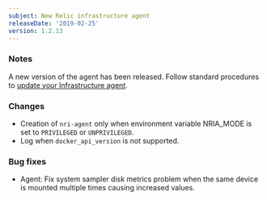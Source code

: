 ```yaml
---
subject: New Relic infrastructure agent
releaseDate: '2019-02-25'
version: 1.2.13
---
```


### Notes

A new version of the agent has been released. Follow standard procedures to [update your Infrastructure agent](/docs/infrastructure/new-relic-infrastructure/installation/update-infrastructure-agent).

### Changes

* Creation of `nri-agent` only when environment variable NRIA_MODE is set to `PRIVILEGED` or `UNPRIVILEGED`.
* Log when `docker_api_version` is not supported.

### Bug fixes

* Agent: Fix system sampler disk metrics problem when the same device is mounted multiple times causing increased values.
